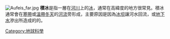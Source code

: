 [[File:Aufeis_far.jpg|thumb]] 
'''積冰'''是指一層在[[河川|河川]]上的[[冰|冰]]，通常在高緯度的地方很常見。積冰通常會在[[寒帶|寒帶]]或[[溫帶|溫帶]][[冬天|冬天]]的[[河流|河流]]旁形成，主要原因是因為[[冰坝|冰坝]]讓河水回流，或[[地下水|地下水]]滲出所造成的的。
{{地質小作品}}
{{冰川}}
[[Category:地球科學|Category:地球科學]]